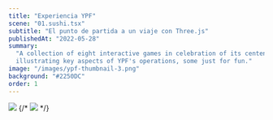 ```yaml
---
title: "Experiencia YPF"
scene: "01.sushi.tsx"
subtitle: "El punto de partida a un viaje con Three.js"
publishedAt: "2022-05-28"
summary:
  "A collection of eight interactive games in celebration of its centennial. Some of them
  illustrating key aspects of YPF's operations, some just for fun."
image: "/images/ypf-thumbnail-3.png"
background: "#2250DC"
order: 1
---
```


<Row>
  <RowItem>
    <Image
      src="/images/experiencia-ypf/initial-screen.png"
      width={2950}
      height={1934}
      sizes="(max-width: 768px) 100vw, (max-width: 1200px) 50vw, 33vw"
    />
  </RowItem>
  {/* <RowItem>
    <Image
      src="/images/experiencia-ypf/home-screen.png"
      width={2950}
      height={1934}
      sizes="(max-width: 768px) 100vw, (max-width: 1200px) 50vw, 33vw"
    />
  </RowItem> */}
</Row>

<Figure figcaption="">
  <source src="/videos/ypf-home.mp4" type="video/mp4" />
</Figure>

<Figure figcaption="">
  <source src="/videos/ypf-station.mp4" type="video/mp4" />
</Figure>

<Figure figcaption="">
  <source src="/videos/ypf-ytec.mp4" type="video/mp4" />
</Figure>

<Figure figcaption="">
  <source src="/videos/ypf-explore.mp4" type="video/mp4" />
</Figure>
